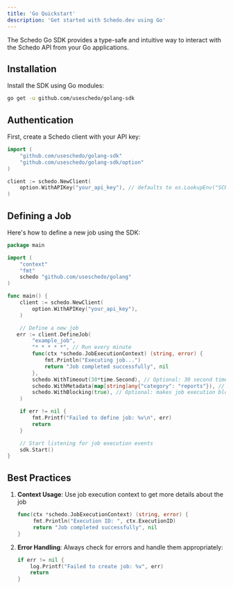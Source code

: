 ```yaml
---
title: 'Go Quickstart'
description: 'Get started with Schedo.dev using Go'
---
```


The Schedo Go SDK provides a type-safe and intuitive way to interact with the Schedo API from your Go applications.

## Installation

Install the SDK using Go modules:

```bash
go get -u github.com/useschedo/golang-sdk
```

## Authentication

First, create a Schedo client with your API key:

```go
import (
    "github.com/useschedo/golang-sdk"
    "github.com/useschedo/golang-sdk/option"
)

client := schedo.NewClient(
    option.WithAPIKey("your_api_key"), // defaults to os.LookupEnv("SCHEDO_API_KEY")
)
```

## Defining a Job

Here's how to define a new job using the SDK:

```go
package main

import (
    "context"
    "fmt"
    schedo "github.com/useschedo/golang"
)

func main() {
    client := schedo.NewClient(
        option.WithAPIKey("your_api_key"),
    )

    // Define a new job
   err := client.DefineJob(
		"example_job",
		"* * * * *", // Run every minute
		func(ctx *schedo.JobExecutionContext) (string, error) {
			fmt.Println("Executing job...")
			return "Job completed successfully", nil
		},
        schedo.WithTimeout(30*time.Second), // Optional: 30 second timeout
	    schedo.WithMetadata(map[string]any{"category": "reports"}), // Optional: adds metadata
	    schedo.WithBlocking(true), // Optional: makes job execution blocking
	)

	if err != nil {
		fmt.Printf("Failed to define job: %v\n", err)
		return
	}

	// Start listening for job execution events
	sdk.Start()
}
```

## Best Practices

1. **Context Usage**: Use job execution context to get more details about the job
   ```go
   func(ctx *schedo.JobExecutionContext) (string, error) {
        fmt.Println("Execution ID: ", ctx.ExecutionID)
        return "Job completed successfully", nil
   }
   ```
2. **Error Handling**: Always check for errors and handle them appropriately:
   ```go
   if err != nil {
       log.Printf("Failed to create job: %v", err)
       return
   }
   ```
